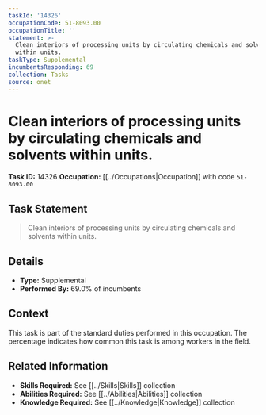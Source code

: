 ```yaml
---
taskId: '14326'
occupationCode: 51-8093.00
occupationTitle: ''
statement: >-
  Clean interiors of processing units by circulating chemicals and solvents
  within units.
taskType: Supplemental
incumbentsResponding: 69
collection: Tasks
source: onet
---
```

# Clean interiors of processing units by circulating chemicals and solvents within units.

**Task ID:** 14326
**Occupation:** [[../Occupations|Occupation]] with code `51-8093.00`

## Task Statement

> Clean interiors of processing units by circulating chemicals and solvents within units.

## Details

- **Type:** Supplemental
- **Performed By:** 69.0% of incumbents

## Context

This task is part of the standard duties performed in this occupation. The percentage indicates how common this task is among workers in the field.

## Related Information

- **Skills Required:** See [[../Skills|Skills]] collection
- **Abilities Required:** See [[../Abilities|Abilities]] collection
- **Knowledge Required:** See [[../Knowledge|Knowledge]] collection
